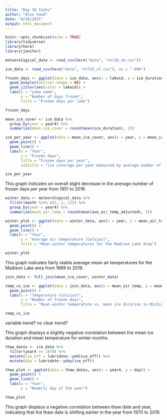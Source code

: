 ```yaml
---
title: "Day 10 Tasks"
author: "Alex Vand"
date: "8/20/2021"
output: html_document
---
```


```r
knitr::opts_chunk$set(echo = TRUE)
library(tidyverse)
library(here)
library(janitor)
```

```r
meteorological_data <- read_csv(here("data", "ntl20_v6.csv"))

ice_data <- read_csv(here("data", "ntl33_v7.csv"), na = "-999")
```

```r
frozen_days <- ggplot(data = ice_data, aes(x = lakeid, y = ice_duration)) +
  geom_boxplot(outlier.shape = NA) +
  geom_jitter(aes(color = lakeid)) +
  labs(x = "Lake name",
       y = "Number of days frozen",
       title = "Frozen days per lake")

frozen_days
```

```r
mean_ice_cover <- ice_data %>% 
  group_by(year = year4) %>% 
  summarize(mean_ice_cover = round(mean(ice_duration), 2))

ice_per_year <- ggplot(data = mean_ice_cover, aes(x = year, y = mean_ice_cover)) +
  geom_point() +
  geom_line() +
  labs(x = "Year",
       y = "Frozen days",
       title = "Frozen days per year",
       subtitle = "ice coverage per year measured by average number of frozen days")

ice_per_year
```

This graph indicates an overall slight decrease in the average number of frozen days per year from 1851 to 2019.

```r
winter_data <- meteorological_data %>% 
  filter(month %in% c(1, 2, 12)) %>% 
  group_by(year = year4) %>% 
  summarize(mean_air_temp = round(mean(ave_air_temp_adjusted), 2))
```

```r
winter_plot <- ggplot(data = winter_data, aes(x = year, y = mean_air_temp)) +
  geom_point() +
  geom_line() +
  labs(x = "Year",
       y = "Average air temperature (Celsius)",
       title = "Mean winter temperatures for the Madison Lake Area")

winter_plot
```

This graph indicates fairly stable average mean air temperatures for the Madison Lake area from 1869 to 2019.

```r
join_data <- full_join(mean_ice_cover, winter_data)
```

```r
temp_vs_ice <- ggplot(data = join_data, aes(x = mean_air_temp, y = mean_ice_cover)) +
  geom_point() +
  labs(x = "Temperature (Celsius)",
       y = "Number of frozen days",
       title = "Mean winter temperature vs. mean ice duration in Michigan Lake Area")

temp_vs_ice
```

variable trend? no clear trend?

This graph displays a slightly negative correlation between the mean ice duration and mean temperature for winter months.


```r
thaw_dates <- ice_data %>% 
  filter(year4 >= 1970) %>% 
  mutate(ice_off = lubridate::ymd(ice_off)) %>% 
  mutate(day = lubridate::yday(ice_off))

thaw_plot <- ggplot(data = thaw_dates, aes(x = year4, y = day)) +
  geom_point() +
  geom_line() +
  labs(x = "Year",
       y = "Numeric day of the year")

thaw_plot
```

This graph displays a negative correlation between thaw date and year, indicating that the thaw date is shifting earlier in the year from 1970 to 2019.





